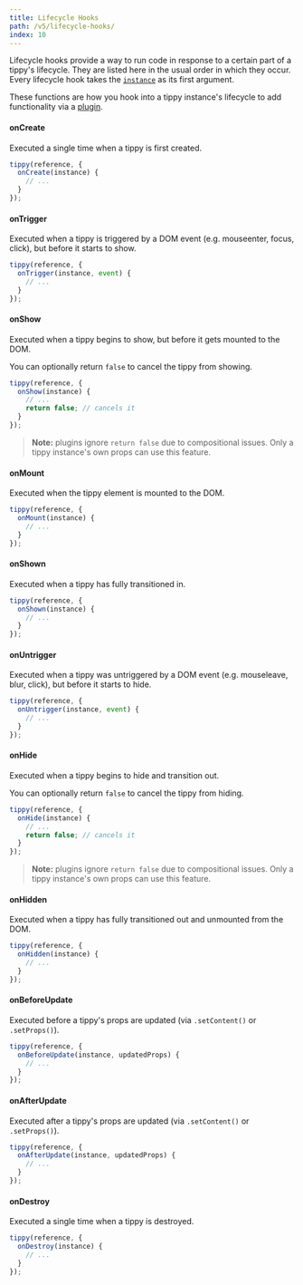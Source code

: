 ```yaml
---
title: Lifecycle Hooks
path: /v5/lifecycle-hooks/
index: 10
---
```


Lifecycle hooks provide a way to run code in response to a certain part of a
tippy's lifecycle. They are listed here in the usual order in which they occur.
Every lifecycle hook takes the [`instance`](../tippy-instance/) as its first
argument.

These functions are how you hook into a tippy instance's lifecycle to add
functionality via a [plugin](../plugins/).

#### onCreate

Executed a single time when a tippy is first created.

```js
tippy(reference, {
  onCreate(instance) {
    // ...
  }
});
```

#### onTrigger

Executed when a tippy is triggered by a DOM event (e.g. mouseenter, focus,
click), but before it starts to show.

```js
tippy(reference, {
  onTrigger(instance, event) {
    // ...
  }
});
```

#### onShow

Executed when a tippy begins to show, but before it gets mounted to the DOM.

You can optionally return `false` to cancel the tippy from showing.

```js
tippy(reference, {
  onShow(instance) {
    // ...
    return false; // cancels it
  }
});
```

> **Note:** plugins ignore `return false` due to compositional issues. Only a
> tippy instance's own props can use this feature.

#### onMount

Executed when the tippy element is mounted to the DOM.

```js
tippy(reference, {
  onMount(instance) {
    // ...
  }
});
```

#### onShown

Executed when a tippy has fully transitioned in.

```js
tippy(reference, {
  onShown(instance) {
    // ...
  }
});
```

#### onUntrigger

Executed when a tippy was untriggered by a DOM event (e.g. mouseleave, blur,
click), but before it starts to hide.

```js
tippy(reference, {
  onUntrigger(instance, event) {
    // ...
  }
});
```

#### onHide

Executed when a tippy begins to hide and transition out.

You can optionally return `false` to cancel the tippy from hiding.

```js
tippy(reference, {
  onHide(instance) {
    // ...
    return false; // cancels it
  }
});
```

> **Note:** plugins ignore `return false` due to compositional issues. Only a
> tippy instance's own props can use this feature.

#### onHidden

Executed when a tippy has fully transitioned out and unmounted from the DOM.

```js
tippy(reference, {
  onHidden(instance) {
    // ...
  }
});
```

#### onBeforeUpdate

Executed before a tippy's props are updated (via `.setContent()` or
`.setProps()`).

```js
tippy(reference, {
  onBeforeUpdate(instance, updatedProps) {
    // ...
  }
});
```

#### onAfterUpdate

Executed after a tippy's props are updated (via `.setContent()` or
`.setProps()`).

```js
tippy(reference, {
  onAfterUpdate(instance, updatedProps) {
    // ...
  }
});
```

#### onDestroy

Executed a single time when a tippy is destroyed.

```js
tippy(reference, {
  onDestroy(instance) {
    // ...
  }
});
```
